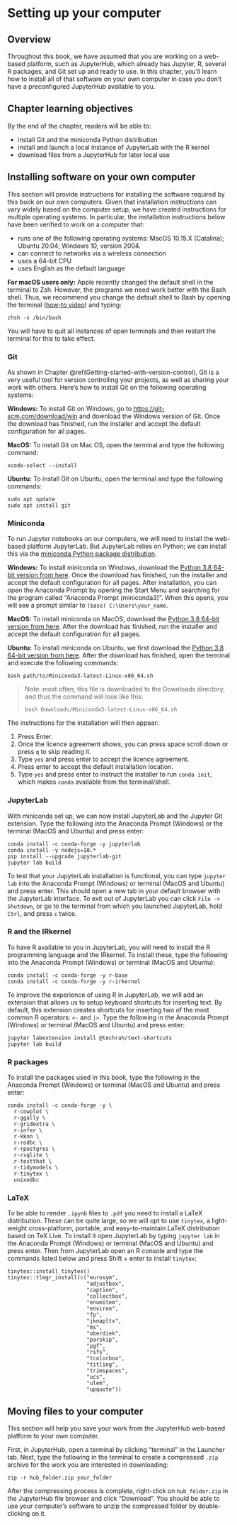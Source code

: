 # Setting up your computer {#move-to-your-own-machine}

## Overview

Throughout this book, we have assumed that you are working on a web-based platform, 
such as JupyterHub, which already has Jupyter, R, several R packages, and Git set up and ready to use. 
In this chapter, you'll learn how to install all of that software on your own computer in case
you don't have a preconfigured JupyterHub available to you.

## Chapter learning objectives

By the end of the chapter, readers will be able to:

- install Git and the miniconda Python distribution
- install and launch a local instance of JupyterLab with the R kernel
- download files from a JupyterHub for later local use


## Installing software on your own computer

This section will provide instructions for installing the software required by 
this book on our own computers. 
Given that installation instructions can vary widely based on the computer setup,
we have created instructions for multiple operating systems.
In particular, the installation instructions below have been verified to work
on a computer that:

- runs one of the following operating systems: MacOS 10.15.X (Catalina); Ubuntu 20.04; Windows 10, version 2004.
- can connect to networks via a wireless connection
- uses a 64-bit CPU
- uses English as the default language

**For macOS users only:** Apple recently changed the default shell in the terminal to Zsh.
However, the programs we need work better with the Bash shell. Thus, we recommend you change 
the default shell to Bash by opening the terminal 
([how-to video](https://youtu.be/5AJbWEWwnbY)) and typing:

```
chsh -s /bin/bash
```

You will have to quit all instances of open terminals and then restart the 
terminal for this to take effect.

### Git

As shown in Chapter \@ref(Getting-started-with-version-control), Git is a very useful tool for version
controlling your projects, as well as sharing your work with others. Here's how to install Git on 
the following operating systems: 

**Windows:** To install
Git on Windows, go to <https://git-scm.com/download/win> and download the Windows 
version of Git. Once the download has finished, run the installer and accept 
the default configuration for all pages.

**MacOS:** To install Git on Mac OS, open the terminal and type the following command:

```
xcode-select --install
```

**Ubuntu:** To install Git on Ubuntu, open the terminal and type the following commands:

```
sudo apt update
sudo apt install git
```


### Miniconda

To run Jupyter notebooks on our computers, we will need to install the web-based platform JupyterLab. 
But JupyterLab relies on Python; we can install this via
the [miniconda Python package distribution](https://docs.conda.io/en/latest/miniconda.html).

**Windows:** To install miniconda on Windows, download 
the [Python 3.8 64-bit version from here](https://repo.anaconda.com/miniconda/Miniconda3-latest-Windows-x86_64.exe). 
Once the download has finished, run the installer and accept the default 
configuration for all pages. After installation, you can open the Anaconda Prompt
by opening the Start Menu and searching for the program called 
"Anaconda Prompt (miniconda3)". When this opens, you will see a prompt similar to 
`(base) C:\Users\your_name`. 

**MacOS:** To install miniconda on MacOS, download 
the [Python 3.8 64-bit version from here](https://repo.anaconda.com/miniconda/Miniconda3-latest-MacOSX-x86_64.pkg). 
After the download has finished, run the installer and accept the default 
configuration for all pages.

**Ubuntu:** To install miniconda on Ubuntu, we first download
the [Python 3.8 64-bit version from here](https://repo.anaconda.com/miniconda/Miniconda3-latest-Linux-x86_64.sh). 
After the download has finished, open the terminal and execute the following 
commands:

```
bash path/to/Miniconda3-latest-Linux-x86_64.sh
```

> Note: most often, this file is downloaded to the Downloads directory, and thus the command will look like this:
> ```
> bash Downloads/Miniconda3-latest-Linux-x86_64.sh
> ```


The instructions for the installation will then appear:

(1) Press Enter.
(2) Once the licence agreement shows, you can press space scroll down or press `q` to skip reading it.
(3) Type `yes` and press enter to accept the licence agreement.
(4) Press enter to accept the default installation location.
(5) Type `yes` and press enter to instruct the installer to run `conda init`, which makes `conda` available from the terminal/shell.


### JupyterLab

With miniconda set up, we can now install JupyterLab and the Jupyter Git  extension. 
Type the following into the Anaconda Prompt (Windows) or the terminal (MacOS and Ubuntu) and press enter:

```
conda install -c conda-forge -y jupyterlab
conda install -y nodejs=10.*
pip install --upgrade jupyterlab-git
jupyter lab build
```

To test that your JupyterLab installation is functional, you can type 
`jupyter lab` into the Anaconda Prompt (Windows) or terminal (MacOS and Ubuntu) and press enter. This should open a new 
tab in your default browser with the JupyterLab interface. To exit out of 
JupyterLab you can click `File -> Shutdown`, or go to the terminal from which 
you launched JupyterLab, hold `Ctrl`, and press `c` twice.

### R and the IRkernel

To have R available to you in JupyterLab, you will need to install the R programming language and the IRkernel. 
To install these, type the following into 
the Anaconda Prompt (Windows) or terminal (MacOS and Ubuntu):

```
conda install -c conda-forge -y r-base
conda install -c conda-forge -y r-irkernel
```

To improve the experience of using R in JupyterLab, we will add an extension 
that allows us to setup keyboard shortcuts for inserting text.
By default, this extension creates shortcuts for inserting two of the most common R 
operators: `<-` and `|>`. Type the following in the Anaconda Prompt (Windows)
or terminal (MacOS and Ubuntu) and press  enter:

```
jupyter labextension install @techrah/text-shortcuts
jupyter lab build
```

### R packages

To install the packages used in this book, type the following in the Anaconda Prompt (Windows) or terminal (MacOS and Ubuntu) and press enter:

```
conda install -c conda-forge -y \
  r-cowplot \
  r-ggally \
  r-gridextra \
  r-infer \
  r-kknn \
  r-rodbc \
  r-rpostgres \
  r-rsqlite \
  r-testthat \
  r-tidymodels \
  r-tinytex \
  unixodbc
```

### LaTeX

To be able to render `.ipynb` files to `.pdf` you need to install a LaTeX 
distribution. These can be quite large, so we will opt to use `tinytex`, a 
light-weight cross-platform, portable, and easy-to-maintain LaTeX distribution 
based on TeX Live. To install it open JupyterLab by typing `jupyter lab` 
in the Anaconda Prompt (Windows) or terminal (MacOS and Ubuntu) and press enter.
Then from JupyterLab open an R console and type the commands listed below and 
press Shift + enter to install `tinytex`:

```
tinytex::install_tinytex()
tinytex::tlmgr_install(c("eurosym", 
                         "adjustbox",
                         "caption",
                         "collectbox",
                         "enumitem",
                         "environ",
                         "fp",
                         "jknapltx",
                         "ms",
                         "oberdiek",
                         "parskip",
                         "pgf",
                         "rsfs",
                         "tcolorbox",
                         "titling",
                         "trimspaces",
                         "ucs",
                         "ulem",
                         "upquote"))
```

## Moving files to your computer
This section will help you
save your work from the JupyterHub web-based platform to your own computer. 

First, in JupyterHub, open a terminal by clicking "terminal" in the Launcher tab. 
Next, type the following in the terminal to create a 
compressed `.zip` archive for the work you are interested in downloading:

```
zip -r hub_folder.zip your_folder
```

After the compressing process is complete, right-click on `hub_folder.zip`
in the JupyterHub file browser
and click "Download". You should be able to use your computer's software to unzip
the compressed folder by double-clicking on it. 
